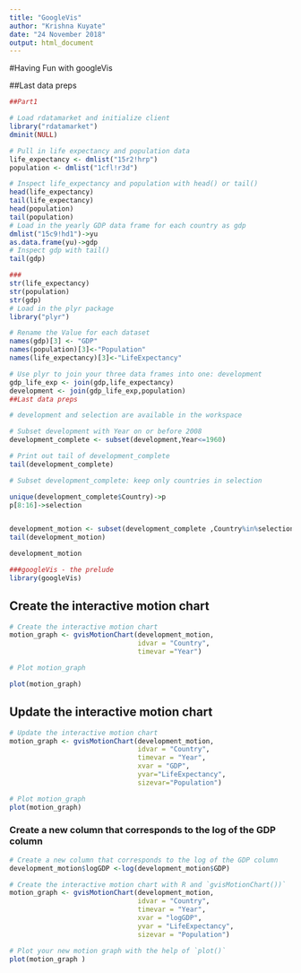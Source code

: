 ---
title: "GoogleVis"
author: "Krishna Kuyate"
date: "24 November 2018"
output: html_document
---

#Having Fun with googleVis

##Last data preps 
```{r include=FALSE}
##Part1

# Load rdatamarket and initialize client
library("rdatamarket")
dminit(NULL)

# Pull in life expectancy and population data
life_expectancy <- dmlist("15r2!hrp")
population <- dmlist("1cfl!r3d")

# Inspect life_expectancy and population with head() or tail()
head(life_expectancy)
tail(life_expectancy)
head(population)
tail(population)
# Load in the yearly GDP data frame for each country as gdp
dmlist("15c9!hd1")->yu
as.data.frame(yu)->gdp
# Inspect gdp with tail()
tail(gdp)

###
str(life_expectancy)
str(population)
str(gdp)
# Load in the plyr package
library("plyr")

# Rename the Value for each dataset
names(gdp)[3] <- "GDP"
names(population)[3]<-"Population"
names(life_expectancy)[3]<-"LifeExpectancy"

# Use plyr to join your three data frames into one: development 
gdp_life_exp <- join(gdp,life_expectancy)
development <- join(gdp_life_exp,population)
##Last data preps

# development and selection are available in the workspace

# Subset development with Year on or before 2008
development_complete <- subset(development,Year<=1960)

# Print out tail of development_complete
tail(development_complete)

# Subset development_complete: keep only countries in selection

unique(development_complete$Country)->p
p[8:16]->selection


development_motion <- subset(development_complete ,Country%in%selection)
tail(development_motion)

```
```{r echo=FALSE}
development_motion 
```
```{r include=FALSE}
###googleVis - the prelude
library(googleVis)

```

## Create the interactive motion chart
```{r echo=FALSE}
# Create the interactive motion chart
motion_graph <- gvisMotionChart(development_motion,
                                idvar = "Country",
                                timevar ="Year")

# Plot motion_graph

plot(motion_graph)

```

## Update the interactive motion chart
```{r echo=FALSE}
# Update the interactive motion chart
motion_graph <- gvisMotionChart(development_motion,
                                idvar = "Country",
                                timevar = "Year",
                                xvar = "GDP",
                                yvar="LifeExpectancy",
                                sizevar="Population")

# Plot motion_graph
plot(motion_graph)
```

### Create a new column that corresponds to the log of the GDP column
```{r echo=FALSE}
# Create a new column that corresponds to the log of the GDP column
development_motion$logGDP <-log(development_motion$GDP)

# Create the interactive motion chart with R and `gvisMotionChart())`
motion_graph <- gvisMotionChart(development_motion,
                                idvar = "Country",
                                timevar = "Year",
                                xvar = "logGDP",
                                yvar = "LifeExpectancy",
                                sizevar = "Population")

# Plot your new motion graph with the help of `plot()`
plot(motion_graph )
```

